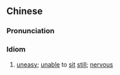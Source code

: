 ==Chinese==
{{zh-forms}}

===Pronunciation===
{{zh-pron
|m=zuò 不 ān xí
|cat=id
}}

===Idiom===
{{zh-idiom}}

# [[uneasy]]; [[unable]] to [[sit]] [[still]]; [[nervous]]